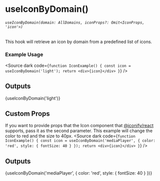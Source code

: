 
<Meta title="HOOKS/useIconByDomain" />

# useIconByDomain()
###### `useIconByDomain(domain: AllDomains, iconProps?: Omit<IconProps, 'icon'>)`
This hook will retrieve an icon by domain from a predefined list of icons.

### Example Usage

<Source dark code={`
function IconExample() {
  const icon = useIconByDomain('light');
  return <div>{icon}</div>
}
`} />

## Outputs

<div>{useIconByDomain('light')}</div>

## Custom Props

If you want to provide props that the Icon component that [@iconify/react](https://iconify.design/docs/icon-components/react/) supports, pass it as the second parameter.
This example will change the color to red and the size to 40px.
<Source dark code={`
function IconExample() {
  const icon = useIconByDomain('mediaPlayer', {
    color: 'red',
    style: {
      fontSize: 40
    }
  });
  return <div>{icon}</div>
}
`} />

## Outputs

<div>{useIconByDomain('mediaPlayer', {
    color: 'red',
    style: {
      fontSize: 40
    }
})}</div>